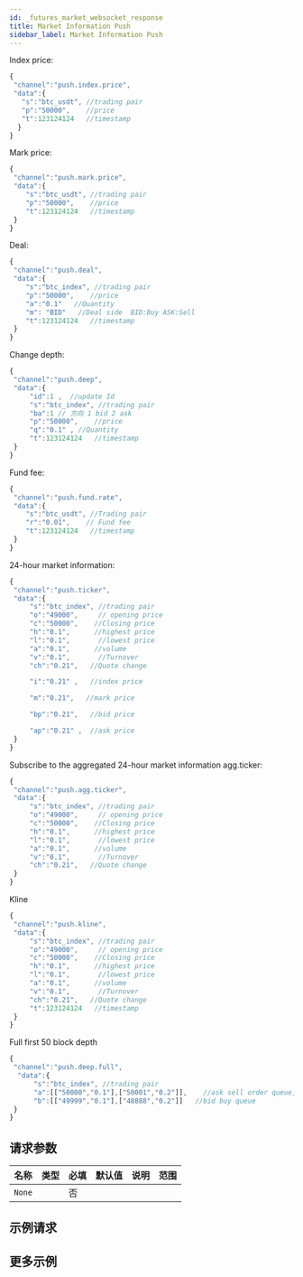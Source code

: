 ```yaml
---
id: _futures_market_websocket_response
title: Market Information Push
sidebar_label: Market Information Push
---
```


Index price:

```js
{
 "channel":"push.index.price",
 "data":{
   "s":"btc_usdt", //trading pair
   "p":"50000",    //price
   "t":123124124   //timestamp
  }
}
```

Mark price:

```js
{
 "channel":"push.mark.price",
 "data":{
    "s":"btc_usdt", //trading pair
    "p":"50000",    //price
    "t":123124124   //timestamp
 }
}
```

Deal:

```js
{
 "channel":"push.deal",
 "data":{
    "s":"btc_index", //trading pair
    "p":"50000",    //price
    "a":"0.1"   //Quantity
    "m": "BID"   //Deal side  BID:Buy ASK:Sell
    "t":123124124   //timestamp
 }
}
```

Change depth:

```js
{
 "channel":"push.deep",
 "data":{
     "id":1 ,  //update Id
     "s":"btc_index", //trading pair
     "ba":1 // 方向 1 bid 2 ask
     "p":"50000",    //price
     "q":"0.1" , //Quantity
     "t":123124124   //timestamp
 }
}
```

Fund fee:

```js
{
 "channel":"push.fund.rate",
 "data":{
    "s":"btc_usdt", //Trading pair
    "r":"0.01",    // Fund fee
    "t":123124124   //timestamp
 }
}
```

24-hour market information:

```js
{
 "channel":"push.ticker",
 "data":{
     "s":"btc_index", //trading pair
     "o":"49000",     // opening price
     "c":"50000",    //Closing price
     "h":"0.1",      //highest price
     "l":"0.1",       //lowest price
     "a":"0.1",      //volume
     "v":"0.1",       //Turnover
     "ch":"0.21",   //Quote change

     "i":"0.21" ,   //index price

     "m":"0.21",   //mark price

     "bp":"0.21",   //bid price

     "ap":"0.21" ,  //ask price
 }
}
```

Subscribe to the aggregated 24-hour market information agg.ticker:

```js
{
 "channel":"push.agg.ticker",
 "data":{
     "s":"btc_index", //trading pair
     "o":"49000",     // opening price
     "c":"50000",    //Closing price
     "h":"0.1",      //highest price
     "l":"0.1",       //lowest price
     "a":"0.1",      //volume
     "v":"0.1",       //Turnover
     "ch":"0.21",   //Quote change
 }
}
```

Kline

```js
{
 "channel":"push.kline",
 "data":{
     "s":"btc_index", //trading pair
     "o":"49000",     // opening price
     "c":"50000",    //Closing price
     "h":"0.1",      //highest price
     "l":"0.1",       //lowest price
     "a":"0.1",      //volume
     "v":"0.1",       //Turnover
     "ch":"0.21",   //Quote change
     "t":123124124   //timestamp
 }
}
```

Full first 50 block depth

```js
{
 "channel":"push.deep.full",
  "data":{
      "s":"btc_index", //trading pair
      "a":[["50000","0.1"],["50001","0.2"]],    //ask sell order queue,[price, quantity]
      "b":[["49999","0.1"],["48888","0.2"]]   //bid buy queue
 }
}
```

## 请求参数

| 名称   | 类型 | 必填 | 默认值 | 说明 | 范围 |
| ------ | ---- | ---- | ------ | ---- | ---- |
| `None` |      | 否   |        |      |      |

## 示例请求

## 更多示例
